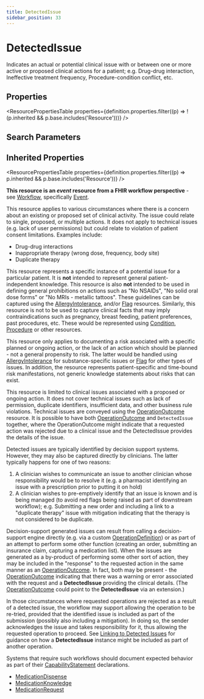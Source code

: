 ```yaml
---
title: DetectedIssue
sidebar_position: 33
---
```



# DetectedIssue

Indicates an actual or potential clinical issue with or between one or more active or proposed clinical actions for a patient; e.g. Drug-drug interaction, Ineffective treatment frequency, <Link to="/docs/api/fhir/resources/procedure">Procedure</Link>-condition conflict, etc.

<Tabs queryString="section">
  <TabItem value="schema" label="Schema" default>

## Properties

<ResourcePropertiesTable
  properties={definition.properties.filter((p) => !(p.inherited && p.base.includes('Resource')))}
/>

## Search Parameters

<SearchParamsTable searchParams={definition.searchParameters} />

## Inherited Properties

<ResourcePropertiesTable properties={definition.properties.filter((p) => p.inherited && p.base.includes('Resource'))} />

  </TabItem>
<TabItem value="usage" label="Usage">
<div> <a name="scope"></a>  <p><strong>This resource is an <em>event</em> resource from a FHIR workflow perspective</strong> - see <a href="https://www.hl7.org/fhir/workflow.html">Workflow</a>, specifically <a href="https://www.hl7.org/fhir/workflow.html#event">Event</a>.</p>  <p> This resource applies to various circumstances where there is a concern about an existing or proposed set of clinical activity.  The issue could relate to single, proposed, or multiple actions.   It does not apply to technical issues (e.g. lack of user permissions) but could relate to violation of patient consent limitations.  Examples include: </p> <ul>   <li>Drug-drug interactions</li>   <li>Inappropriate therapy (wrong dose, frequency, body site)</li>   <li>Duplicate therapy</li> </ul>    <p> This resource represents a specific instance of a potential issue for a particular patient. It is <b>not</b> intended to represent general patient-independent knowledge. This resource is also <b>not</b> intended to be used in defining general prohibitions on actions such as "No NSAIDs", "No solid oral dose forms" or "No MRIs - metallic tattoos".   These guidelines can be captured using the <a href="/docs/api/fhir/resources/allergyintolerance">AllergyIntolerance</a>, and/or <a href="/docs/api/fhir/resources/flag">Flag</a> resources.   Similarly, this resource is not to be used to capture clinical facts that may imply contraindications such as pregnancy, breast feeding, patient preferences, past procedures, etc.  These would be represented using <a href="/docs/api/fhir/resources/condition">Condition</a>, <a href="/docs/api/fhir/resources/procedure">Procedure</a> or other resources. </p> </div>
</TabItem>
<TabItem value="relationships" label="Relationships">
<div> <a name="bnr"></a>  <p> This resource only applies to documenting a risk associated with a specific planned or ongoing action, or the lack of an action which should be planned - not a general propensity to risk. The latter would be handled using <a href="/docs/api/fhir/resources/allergyintolerance">AllergyIntolerance</a> for substance-specific issues or <a href="/docs/api/fhir/resources/flag">Flag</a> for other types of issues. In addition, the resource represents patient-specific and time-bound risk manifestations, not generic knowledge statements about risks that can exist. </p> <p>This resource is limited to clinical issues associated with a proposed or ongoing action.  It does not cover technical issues such as lack of permission, duplicate identifiers, insufficient data, and other business rule violations. Technical issues are conveyed using the <a href="/docs/api/fhir/resources/operationoutcome">OperationOutcome</a> resource.   It is possible to have both <a href="/docs/api/fhir/resources/operationoutcome">OperationOutcome</a> and <code>DetectedIssue</code> together, where the <Link to="/docs/api/fhir/resources/operationoutcome">OperationOutcome</Link> might  indicate that a requested action was rejected due to a clinical issue and the <Link to="/docs/api/fhir/resources/detectedissue">DetectedIssue</Link> provides the details of the issue.</p> </div>
</TabItem>
<TabItem value="backgroundAndContext" label="Background and Context">
<div> <a name="bnc"></a>  <p> Detected issues are typically identified by decision support systems.  However, they may also be captured directly by clinicians.  The latter typically happens for one of two reasons: </p> <ol>   <li>A clinician wishes to communicate an issue to another clinician whose responsibility would be to resolve it (e.g. a pharmacist identifying an issue with a prescription prior to putting it on hold)</li>   <li>A clinician wishes to pre-emptively identify that an issue is known and is being managed (to avoid red flags being raised as part of downstream workflow); e.g. Submitting a new order and including a link to    a "duplicate therapy" issue with mitigation indicating that the therapy is not considered to be duplicate.</li> </ol> <p> Decision-support generated issues can result from calling a decision-support engine directly (e.g. via a custom <a href="/docs/api/fhir/resources/operationdefinition">OperationDefinition</a>) or as part of an attempt to perform some other function (creating an order, submitting an insurance claim, capturing a medication list).  When the issues are generated as a by-product of performing some other sort of action, they may be included in the "response" to the requested action in the same manner as an <a href="/docs/api/fhir/resources/operationoutcome">OperationOutcome</a>.  In fact, both may be present - the <a href="/docs/api/fhir/resources/operationoutcome">OperationOutcome</a> indicating that there was a warning or error associated with the request and a <b>DetectedIssue</b> providing the clinical details.  (The <a href="/docs/api/fhir/resources/operationoutcome">OperationOutcome</a> could point to the <b>DetectedIssue</b> via an extension.) </p> <p> In those circumstances where requested operations are rejected as a result of a detected issue, the workflow may support allowing the operation to be re-tried, provided that the identified issue is included as part of the submission (possibly also including a mitigation).  In doing so, the sender acknowledges the issue and takes responsibility for it, thus allowing the requested operation to proceed.  See <a href="https://www.hl7.org/fhir/#linking">Linking to Detected Issues</a> for guidance on how a <b>DetectedIssue</b> instance might be included as part of another operation. </p> <p> Systems that require such workflows should document expected behavior as part of their <a href="/docs/api/fhir/resources/capabilitystatement">CapabilityStatement</a> declarations. </p>  </div>
</TabItem>
<TabItem value="referencedBy" label="Referenced By">
<ul><li><a href="/docs/api/fhir/resources/medicationdispense">MedicationDispense</a></li>
<li><a href="/docs/api/fhir/resources/medicationknowledge">MedicationKnowledge</a></li>
<li><a href="/docs/api/fhir/resources/medicationrequest">MedicationRequest</a></li></ul>
</TabItem>
</Tabs>
